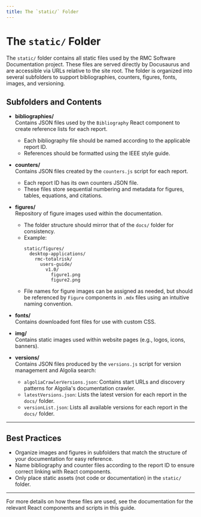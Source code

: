 ```yaml
---
title: The `static/` Folder
---
```


# The `static/` Folder

The `static/` folder contains all static files used by the RMC Software Documentation project. These files are served directly by Docusaurus and are accessible via URLs relative to the site root. The folder is organized into several subfolders to support bibliographies, counters, figures, fonts, images, and versioning.

## Subfolders and Contents

- **bibliographies/**  
  Contains JSON files used by the `Bibliography` React component to create reference lists for each report.

  - Each bibliography file should be named according to the applicable report ID.
  - References should be formatted using the IEEE style guide.

- **counters/**  
  Contains JSON files created by the `counters.js` script for each report.

  - Each report ID has its own counters JSON file.
  - These files store sequential numbering and metadata for figures, tables, equations, and citations.

- **figures/**  
  Repository of figure images used within the documentation.

  - The folder structure should mirror that of the `docs/` folder for consistency.
  - Example:
    ```
    static/figures/
      desktop-applications/
        rmc-totalrisk/
          users-guide/
            v1.0/
              figure1.png
              figure2.png
    ```
  - File names for figure images can be assigned as needed, but should be referenced by `Figure` components in `.mdx` files using an intuitive naming convention.

- **fonts/**  
  Contains downloaded font files for use with custom CSS.

- **img/**  
  Contains static images used within website pages (e.g., logos, icons, banners).

- **versions/**  
  Contains JSON files produced by the `versions.js` script for version management and Algolia search:
  - `algoliaCrawlerVersions.json`: Contains start URLs and discovery patterns for Algolia's documentation crawler.
  - `latestVersions.json`: Lists the latest version for each report in the `docs/` folder.
  - `versionList.json`: Lists all available versions for each report in the `docs/` folder.

---

## Best Practices

- Organize images and figures in subfolders that match the structure of your documentation for easy reference.
- Name bibliography and counter files according to the report ID to ensure correct linking with React components.
- Only place static assets (not code or documentation) in the `static/` folder.

---

For more details on how these files are used, see the documentation for the relevant React components and scripts in this guide.
